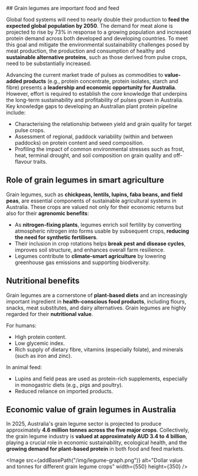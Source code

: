 
<InfoPage title="Background/Context">
  ## Grain legumes are important food and feed

Global food systems will need to nearly double their production to **feed the
expected global population by 2050**. The demand for meat alone is projected to
rise by 73% in response to a growing population and increased protein demand
across both developed and developing countries. To meet this goal and mitigate
the environmental sustainability challenges posed by meat production, the
production and consumption of healthy and **sustainable alternative proteins**,
such as those derived from pulse crops, need to be substantially increased.

Advancing the current market trade of pulses as commodities to **value-added
products** (e.g., protein concentrate, protein isolates, starch and fibre)
presents a **leadership and economic opportunity for Australia**. However,
effort is required to establish the core knowledge that underpins the long-term
sustainability and profitability of pulses grown in Australia. Key knowledge
gaps to developing an Australian plant protein pipeline include:

- Characterising the relationship between yield and grain quality for target
  pulse crops.
- Assessment of regional, paddock variability (within and between paddocks) on
  protein content and seed composition.
- Profiling the impact of common environmental stresses such as frost, heat,
  terminal drought, and soil composition on grain quality and off-flavour
  traits.

## Role of grain legumes in smart agriculture

Grain legumes, such as **chickpeas, lentils, lupins, faba beans, and field
peas**, are essential components of sustainable agricultural systems in
Australia. These crops are valued not only for their economic returns but also
for their **agronomic benefits**:

- As **nitrogen-fixing plants**, legumes enrich soil fertility by converting
  atmospheric nitrogen into forms usable by subsequent crops, **reducing the
  need for synthetic fertilisers**.
- Their inclusion in crop rotations helps **break pest and disease cycles**,
  improves soil structure, and enhances overall farm resilience.
- Legumes contribute to **climate-smart agriculture** by lowering greenhouse gas
  emissions and supporting biodiversity.

## Nutritional benefits

Grain legumes are a cornerstone of **plant-based diets** and an increasingly
important ingredient in **health-conscious food products**, including flours,
snacks, meat substitutes, and dairy alternatives. Grain legumes are highly
regarded for their **nutritional value**.

For humans:

- High protein content.
- Low glycemic index.
- Rich supply of dietary fibre, vitamins (especially folate), and minerals (such
  as iron and zinc).

In animal feed:

- Lupins and field peas are used as protein-rich supplements, especially in
  monogastric diets (e.g., pigs and poultry).
- Reduced reliance on imported products.

## Economic value of grain legumes in Australia

In 2025, Australia's grain legume sector is projected to produce approximately
**4.6 million tonnes across the five major crops**. Collectively, the grain
legume industry is **valued at approximately AUD 3.4 to 4 billion**, playing a
crucial role in economic sustainability, ecological health, and the **growing
demand for plant-based protein** in both food and feed markets.

<Image
  src={addBasePath("/img/legume-graph.png")}
  alt="Dollar value and tonnes for different grain legume crops"
  width={550}
  height={350}
/>

</InfoPage>
